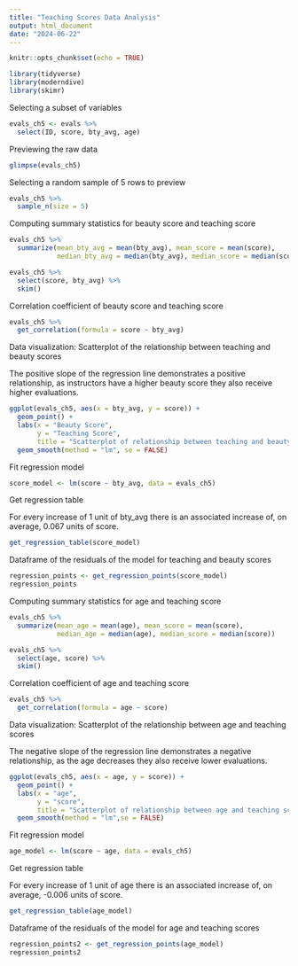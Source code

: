 ```yaml
---
title: "Teaching Scores Data Analysis"
output: html_document
date: "2024-06-22"
---
```


```r
knitr::opts_chunk$set(echo = TRUE)
```

```r
library(tidyverse)
library(moderndive)
library(skimr)
```


Selecting a subset of variables 
```r
evals_ch5 <- evals %>%
  select(ID, score, bty_avg, age)
```

Previewing the raw data
```r
glimpse(evals_ch5)
```


Selecting a random sample of 5 rows to preview
```r
evals_ch5 %>%
  sample_n(size = 5)
```


Computing summary statistics for beauty score and teaching score
```r
evals_ch5 %>%
  summarize(mean_bty_avg = mean(bty_avg), mean_score = mean(score),
            median_bty_avg = median(bty_avg), median_score = median(score))

evals_ch5 %>% 
  select(score, bty_avg) %>%
  skim()
```


Correlation coefficient of beauty score and teaching score
```r
evals_ch5 %>%
  get_correlation(formula = score ~ bty_avg)
```


Data visualization: Scatterplot of the relationship between teaching and beauty scores

The positive slope of the regression line demonstrates a positive relationship, as instructors have a higher beauty score they also receive higher evaluations.
```r
ggplot(evals_ch5, aes(x = bty_avg, y = score)) +
  geom_point() + 
  labs(x = "Beauty Score",
       y = "Teaching Score",
       title = "Scatterplot of relationship between teaching and beauty scores.") +
  geom_smooth(method = "lm", se = FALSE)
```


Fit regression model
```r
score_model <- lm(score ~ bty_avg, data = evals_ch5)
```


Get regression table

For every increase of 1 unit of bty_avg there is an associated increase of, on average, 0.067 units of score.
```r
get_regression_table(score_model)
```


Dataframe of the residuals of the model for teaching and beauty scores
```r
regression_points <- get_regression_points(score_model)
regression_points
```


Computing summary statistics for age and teaching score
```r
evals_ch5 %>%
  summarize(mean_age = mean(age), mean_score = mean(score),
            median_age = median(age), median_score = median(score))

evals_ch5 %>%
  select(age, score) %>%
  skim()
```


Correlation coefficient of age and teaching score
```r
evals_ch5 %>%
  get_correlation(formula = age ~ score)
```


Data visualization: Scatterplot of the relationship between age and teaching scores

The negative slope of the regression line demonstrates a negative relationship, as the age decreases they also receive lower evaluations.
```r
ggplot(evals_ch5, aes(x = age, y = score)) +
  geom_point() +
  labs(x = "age", 
       y = "score",
       title = "Scatterplot of relationship between age and teaching scores") +
  geom_smooth(method = "lm",se = FALSE)
```


Fit regression model
```r
age_model <- lm(score ~ age, data = evals_ch5)
```


Get regression table

For every increase of 1 unit of age there is an associated increase of, on average, -0.006 units of score.
```r
get_regression_table(age_model)
```

  
Dataframe of the residuals of the model for age and teaching scores
```r
regression_points2 <- get_regression_points(age_model)
regression_points2
```


